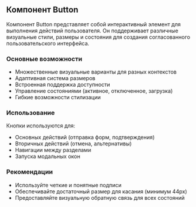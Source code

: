 ## Компонент Button

Компонент Button представляет собой интерактивный элемент для выполнения действий пользователя. Он поддерживает различные визуальные стили, размеры и состояния для создания согласованного пользовательского интерфейса.

### Основные возможности

- Множественные визуальные варианты для разных контекстов
- Адаптивная система размеров
- Встроенная поддержка доступности
- Управление состояниями (активное, отключенное, загрузка)
- Гибкие возможности стилизации

### Использование

Кнопки используются для:
- Основных действий (отправка форм, подтверждения)
- Вторичных действий (отмена, альтернативы)
- Навигации между разделами
- Запуска модальных окон

### Рекомендации

- Используйте четкие и понятные подписи
- Обеспечивайте достаточный размер для касания (минимум 44px)
- Предоставляйте визуальную обратную связь для всех состояний
